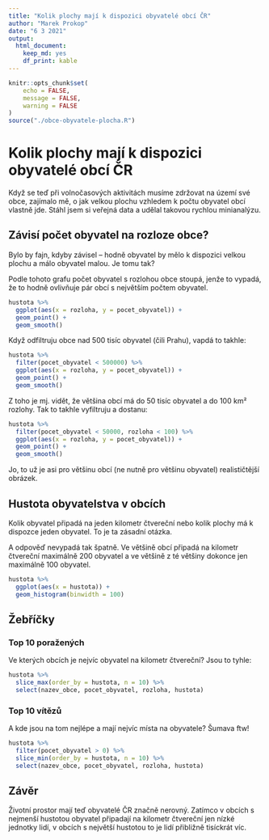 ```yaml
---
title: "Kolik plochy mají k dispozici obyvatelé obcí ČR"
author: "Marek Prokop"
date: "6 3 2021"
output: 
  html_document: 
    keep_md: yes
    df_print: kable
---
```


```r
knitr::opts_chunk$set(
	echo = FALSE,
	message = FALSE,
	warning = FALSE
)
source("./obce-obyvatele-plocha.R")
```

# Kolik plochy mají k dispozici obyvatelé obcí ČR

Když se teď při volnočasových aktivitách musíme zdržovat na území své obce, zajímalo mě, o jak velkou plochu vzhledem k počtu obyvatel obcí vlastně jde. Stáhl jsem si veřejná data a udělal takovou rychlou minianalýzu.

## Závisí počet obyvatel na rozloze obce?

Bylo by fajn, kdyby závisel -- hodně obyvatel by mělo k dispozici velkou plochu a málo obyvatel malou. Je tomu tak?

Podle tohoto grafu počet obyvatel s rozlohou obce stoupá, jenže to vypadá, že to hodně ovlivňuje pár obcí s největším počtem obyvatel.

```r
hustota %>% 
  ggplot(aes(x = rozloha, y = pocet_obyvatel)) +
  geom_point() +
  geom_smooth()
```

Když odfiltruju obce nad 500 tisíc obyvatel (čili Prahu), vapdá to takhle:

```r
hustota %>% 
  filter(pocet_obyvatel < 500000) %>% 
  ggplot(aes(x = rozloha, y = pocet_obyvatel)) +
  geom_point() +
  geom_smooth()
```

Z toho je mj. vidět, že většina obcí má do 50 tisíc obyvatel a do 100 km² rozlohy. Tak to takhle vyfiltruju a dostanu:

```r
hustota %>% 
  filter(pocet_obyvatel < 50000, rozloha < 100) %>% 
  ggplot(aes(x = rozloha, y = pocet_obyvatel)) +
  geom_point() +
  geom_smooth()
```

Jo, to už je asi pro většinu obcí (ne nutně pro většinu obyvatel) realističtější obrázek.

## Hustota obyvatelstva v obcích

Kolik obyvatel připadá na jeden kilometr čtvereční nebo kolik plochy má k dispozce jeden obyvatel. To je ta zásadní otázka.

A odpověď nevypadá tak špatně. Ve většině obcí připadá na kilometr čtvereční maximálně 200 obyvatel a ve většině z té většiny dokonce jen maximálně 100 obyvatel.

```r
hustota %>% 
  ggplot(aes(x = hustota)) +
  geom_histogram(binwidth = 100)
```

## Žebříčky

### Top 10 poražených

Ve kterých obcích je nejvíc obyvatel na kilometr čtvereční? Jsou to tyhle:

```r
hustota %>% 
  slice_max(order_by = hustota, n = 10) %>% 
  select(nazev_obce, pocet_obyvatel, rozloha, hustota)
```

### Top 10 vítězů

A kde jsou na tom nejlépe a mají nejvíc místa na obyvatele? Šumava ftw!

```r
hustota %>% 
  filter(pocet_obyvatel > 0) %>% 
  slice_min(order_by = hustota, n = 10) %>% 
  select(nazev_obce, pocet_obyvatel, rozloha, hustota)
```

## Závěr

Životní prostor mají teď obyvatelé ČR značně nerovný. Zatímco v obcích s nejmenší hustotou obyvatel připadají na kilometr čtvereční jen nízké jednotky lidí, v obcích s největší hustotou to je lidí přibližně tisíckrát víc.

